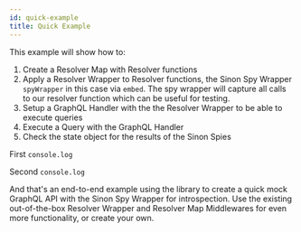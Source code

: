 ```yaml
---
id: quick-example
title: Quick Example
---
```




This example will show how to:

1. Create a Resolver Map with Resolver functions
2. Apply a Resolver Wrapper to Resolver functions, the Sinon Spy Wrapper `spyWrapper` in this case via `embed`. The spy
   wrapper will capture all calls to our resolver function which can be useful for testing.
3. Setup a GraphQL Handler with the the Resolver Wrapper to be able to execute queries
4. Execute a Query with the GraphQL Handler
5. Check the state object for the results of the Sinon Spies

<QuickExample />

First `console.log`

<GraphQLResult result={quickExampleQueryResult} />

Second `console.log`

<GraphQLResult result={quickExampleSinonResult} />

And that's an end-to-end example using the library to create a quick mock GraphQL API with the Sinon Spy Wrapper for
introspection. Use the existing out-of-the-box Resolver Wrapper and Resolver Map Middlewares for even more
functionality, or create your own.
